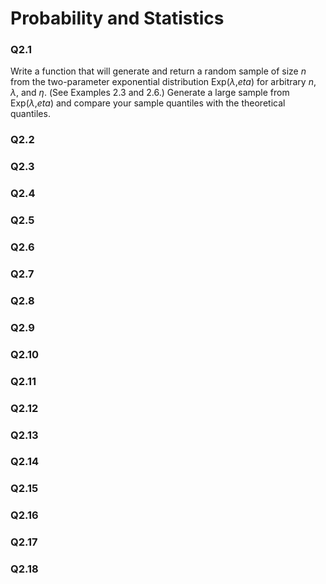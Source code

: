# Probability and Statistics

### Q2.1

Write a function that will generate and return a random sample of size $n$ from the two-parameter exponential distribution Exp($\lambda$,$eta$) for arbitrary $n$, $\lambda$, and $\eta$. (See Examples 2.3 and 2.6.) Generate a large sample from Exp($\lambda$,$eta$) and compare your sample quantiles with the theoretical quantiles.

### Q2.2



### Q2.3



### Q2.4



### Q2.5



### Q2.6



### Q2.7



### Q2.8



### Q2.9



### Q2.10



### Q2.11



### Q2.12



### Q2.13



### Q2.14



### Q2.15



### Q2.16



### Q2.17



### Q2.18
